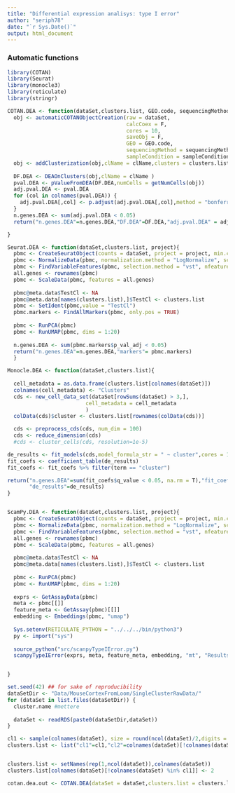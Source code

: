 ```yaml
---
title: "Differential expression analisys: type I error"
author: "seriph78"
date: "`r Sys.Date()`"
output: html_document
---
```


### Automatic functions

```r
library(COTAN)
library(Seurat)
library(monocle3)
library(reticulate)
library(stringr)
```

```r

COTAN.DEA <- function(dataSet,clusters.list, GEO.code, sequencingMethod,sampleCondition){
  obj <- automaticCOTANObjectCreation(raw = dataSet,
                                      calcCoex = F,
                                      cores = 10,
                                      saveObj = F,
                                      GEO = GEO.code,
                                      sequencingMethod = sequencingMethod,
                                      sampleCondition = sampleCondition)
  obj <- addClusterization(obj,clName = clName,clusters = clusters.list)
  
  DF.DEA <- DEAOnClusters(obj,clName = clName )
  pval.DEA <- pValueFromDEA(DF.DEA,numCells = getNumCells(obj))
  adj.pval.DEA <- pval.DEA
  for (col in colnames(pval.DEA)) {
    adj.pval.DEA[,col] <- p.adjust(adj.pval.DEA[,col],method = "bonferroni")
  }
  n.genes.DEA <- sum(adj.pval.DEA < 0.05)
  return("n.genes.DEA"=n.genes.DEA,"DF.DEA"=DF.DEA,"adj.pval.DEA" = adj.pval.DEA)

}

Seurat.DEA <- function(dataSet,clusters.list, project){
  pbmc <- CreateSeuratObject(counts = dataSet, project = project, min.cells = 3, min.features = 200)
  pbmc <- NormalizeData(pbmc, normalization.method = "LogNormalize", scale.factor = 10000)
  pbmc <- FindVariableFeatures(pbmc, selection.method = "vst", nfeatures = 2000)
  all.genes <- rownames(pbmc)
  pbmc <- ScaleData(pbmc, features = all.genes)
  
  pbmc@meta.data$TestCl <- NA
  pbmc@meta.data[names(clusters.list),]$TestCl <- clusters.list
  pbmc <- SetIdent(pbmc,value = "TestCl")
  pbmc.markers <- FindAllMarkers(pbmc, only.pos = TRUE)
  
  pbmc <- RunPCA(pbmc)
  pbmc <- RunUMAP(pbmc, dims = 1:20)
  
  n.genes.DEA <- sum(pbmc.markers$p_val_adj < 0.05)
  return("n.genes.DEA"=n.genes.DEA,"markers"= pbmc.markers)
  }

Monocle.DEA <- function(dataSet,clusters.list){
  
  cell_metadata = as.data.frame(clusters.list[colnames(dataSet)])
  colnames(cell_metadata) <- "Clusters"
  cds <- new_cell_data_set(dataSet[rowSums(dataSet) > 3,],
                         cell_metadata = cell_metadata
                         )
  colData(cds)$cluster <- clusters.list[rownames(colData(cds))]

  cds <- preprocess_cds(cds, num_dim = 100)
  cds <- reduce_dimension(cds)
  #cds <- cluster_cells(cds, resolution=1e-5)

de_results <- fit_models(cds,model_formula_str = " ~ cluster",cores = 10,verbose = T)
fit_coefs <- coefficient_table(de_results)
fit_coefs <- fit_coefs %>% filter(term == "cluster")

return("n.genes.DEA"=sum(fit_coefs$q_value < 0.05, na.rm = T),"fit_coefs"= fit_coefs,
       "de_results"=de_results)
}


ScamPy.DEA <- function(dataSet,clusters.list, project){
  pbmc <- CreateSeuratObject(counts = dataSet, project = project, min.cells = 3, min.features = 200)
  pbmc <- NormalizeData(pbmc, normalization.method = "LogNormalize", scale.factor = 10000)
  pbmc <- FindVariableFeatures(pbmc, selection.method = "vst", nfeatures = 2000)
  all.genes <- rownames(pbmc)
  pbmc <- ScaleData(pbmc, features = all.genes)
  
  pbmc@meta.data$TestCl <- NA
  pbmc@meta.data[names(clusters.list),]$TestCl <- clusters.list
  
  pbmc <- RunPCA(pbmc)
  pbmc <- RunUMAP(pbmc, dims = 1:20)
  
  exprs <- GetAssayData(pbmc)
  meta <- pbmc[[]]
  feature_meta <- GetAssay(pbmc)[[]]
  embedding <- Embeddings(pbmc, "umap")
  
  Sys.setenv(RETICULATE_PYTHON = "../../../bin/python3")
  py <- import("sys")
  
  source_python("src/scanpyTypeIError.py")
  scanpyTypeIError(exprs, meta, feature_meta, embedding, "mt", "Results/TipeIError/")


}
```

```r
set.seed(42) ## for sake of reproducibility
dataSetDir <- "Data/MouseCortexFromLoom/SingleClusterRawData/"
for (dataSet in list.files(dataSetDir)) {
  cluster.name #mettere
  
  dataSet <- readRDS(paste0(dataSetDir,dataSet))
}

cl1 <- sample(colnames(dataSet), size = round(ncol(dataSet)/2,digits = 0))
clusters.list <- list("cl1"=cl1,"cl2"=colnames(dataSet)[!colnames(dataSet) %in% cl1])


clusters.list <- setNames(rep(1,ncol(dataSet)),colnames(dataSet))
clusters.list[colnames(dataSet)[!colnames(dataSet) %in% cl1]] <- 2 

cotan.dea.out <- COTAN.DEA(dataSet = dataSet,clusters.list = clusters.list,GEO.code = "",sequencingMethod = "10x",sampleCondition = "Temp")


```

```r

```
